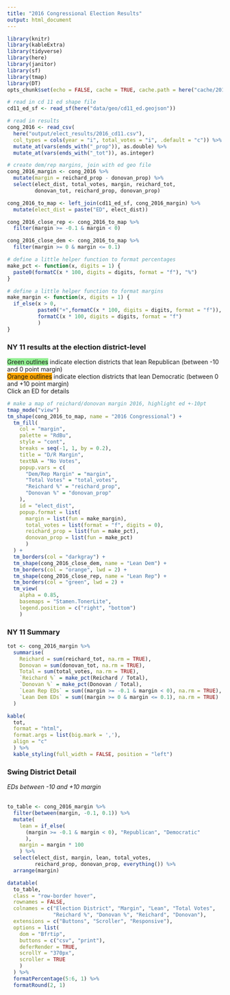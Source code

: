 ```yaml
---
title: "2016 Congressional Election Results"
output: html_document
---
```


```r
library(knitr)
library(kableExtra)
library(tidyverse)
library(here)
library(janitor)
library(sf)
library(tmap)
library(DT)
opts_chunk$set(echo = FALSE, cache = TRUE, cache.path = here("cache/2016_cong/"))
```

```r
# read in cd 11 ed shape file
cd11_ed_sf <- read_sf(here("data/geo/cd11_ed.geojson"))

# read in results
cong_2016 <- read_csv(
  here("output/elect_results/2016_cd11.csv"),
  col_types = cols(year = "i", total_votes = "i", .default = "c")) %>%
  mutate_at(vars(ends_with("_prop")), as.double) %>%
  mutate_at(vars(ends_with("_tot")), as.integer)

# create dem/rep margins, join with ed geo file
cong_2016_margin <- cong_2016 %>%
  mutate(margin = reichard_prop - donovan_prop) %>%
  select(elect_dist, total_votes, margin, reichard_tot,
         donovan_tot, reichard_prop, donovan_prop)

cong_2016_to_map <- left_join(cd11_ed_sf, cong_2016_margin) %>%
  mutate(elect_dist = paste("ED", elect_dist))

cong_2016_close_rep <- cong_2016_to_map %>%
  filter(margin >= -0.1 & margin < 0)

cong_2016_close_dem <- cong_2016_to_map %>%
  filter(margin >= 0 & margin <= 0.1)

# define a little helper function to format percentages
make_pct <- function(x, digits = 1) {
  paste0(formatC(x * 100, digits = digits, format = "f"), "%")
}

# define a little helper function to format margins
make_margin <- function(x, digits = 1) {
  if_else(x > 0,
          paste0("+",formatC(x * 100, digits = digits, format = "f")),
          formatC(x * 100, digits = digits, format = "f")
          )
}
```

### NY 11 results at the election district-level

<span style="background-color:lightgreen">Green outlines</span> indicate election districts that lean Republican (between -10 and 0 point margin)  
<span style="background-color:orange">Orange outlines</span> indicate election districts that lean Democratic (between 0 and +10 point margin)  
Click an ED for details  

```r

# make a map of reichard/donovan margin 2016, highlight ed +-10pt
tmap_mode("view")
tm_shape(cong_2016_to_map, name = "2016 Congressional") +
  tm_fill(
    col = "margin",
    palette = "RdBu",
    style = "cont",
    breaks = seq(-1, 1, by = 0.2),
    title = "D/R Margin",
    textNA = "No Votes",
    popup.vars = c(
      "Dem/Rep Margin" = "margin",
      "Total Votes" = "total_votes",
      "Reichard %" = "reichard_prop",
      "Donovan %" = "donovan_prop"
    ),
    id = "elect_dist",
    popup.format = list(
      margin = list(fun = make_margin),
      total_votes = list(format = "f", digits = 0),
      reichard_prop = list(fun = make_pct),
      donovan_prop = list(fun = make_pct)
      )
  ) +
  tm_borders(col = "darkgray") +
  tm_shape(cong_2016_close_dem, name = "Lean Dem") +
  tm_borders(col = "orange", lwd = 2) +
  tm_shape(cong_2016_close_rep, name = "Lean Rep") +
  tm_borders(col = "green", lwd = 2) +
  tm_view(
    alpha = 0.85,
    basemaps = "Stamen.TonerLite",
    legend.position = c("right", "bottom")
    )
```

### NY 11 Summary
```r
tot <- cong_2016_margin %>%
  summarise(
    Reichard = sum(reichard_tot, na.rm = TRUE),
    Donovan = sum(donovan_tot, na.rm = TRUE),
    Total = sum(total_votes, na.rm = TRUE),
    `Reichard %` = make_pct(Reichard / Total),
    `Donovan %` = make_pct(Donovan / Total),
    `Lean Rep EDs` = sum((margin >= -0.1 & margin < 0), na.rm = TRUE),
    `Lean Dem EDs` = sum((margin >= 0 & margin <= 0.1), na.rm = TRUE)
  )

kable(
  tot,
  format = "html",
  format.args = list(big.mark = ','),
  align = "c"
  ) %>%
  kable_styling(full_width = FALSE, position = "left")
```

### Swing District Detail
*EDs between -10 and +10 margin*  
<br>
```r
to_table <- cong_2016_margin %>%
  filter(between(margin, -0.1, 0.1)) %>%
  mutate(
    lean = if_else(
      (margin >= -0.1 & margin < 0), "Republican", "Democratic"
      ),
    margin = margin * 100
    ) %>%
  select(elect_dist, margin, lean, total_votes,
         reichard_prop, donovan_prop, everything()) %>%
  arrange(margin)

datatable(
  to_table,
  class = "row-border hover",
  rownames = FALSE,
  colnames = c("Election District", "Margin", "Lean", "Total Votes",
               "Reichard %", "Donovan %", "Reichard", "Donovan"),
  extensions = c("Buttons", "Scroller", "Responsive"),
  options = list(
    dom = "Bfrtip",
    buttons = c("csv", "print"),
    deferRender = TRUE,
    scrollY = "370px",
    scroller = TRUE
    )
  ) %>%
  formatPercentage(5:6, 1) %>%
  formatRound(2, 1)
```


